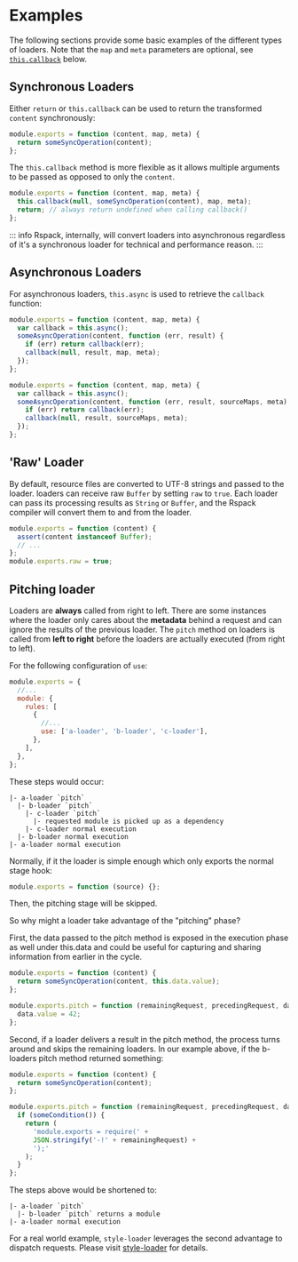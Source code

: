 
<WebpackLicense from="https://webpack.js.org/api/loaders/#examples" />

# Examples

The following sections provide some basic examples of the different types of loaders. Note that the `map` and `meta` parameters are optional, see [`this.callback`](#thiscallbackerr-error--null-content-string--buffer-sourcemap-sourcemap-meta-any) below.

## Synchronous Loaders

Either `return` or `this.callback` can be used to return the transformed `content` synchronously:

```js title="sync-loader.js"
module.exports = function (content, map, meta) {
  return someSyncOperation(content);
};
```

The `this.callback` method is more flexible as it allows multiple arguments to be passed as opposed to only the `content`.

```js title="sync-loader-with-multiple-results.js"
module.exports = function (content, map, meta) {
  this.callback(null, someSyncOperation(content), map, meta);
  return; // always return undefined when calling callback()
};
```

::: info
Rspack, internally, will convert loaders into asynchronous regardless of it's a synchronous loader for technical and performance reason.
:::

## Asynchronous Loaders

For asynchronous loaders, `this.async` is used to retrieve the `callback` function:

```js title="async-loader.js"
module.exports = function (content, map, meta) {
  var callback = this.async();
  someAsyncOperation(content, function (err, result) {
    if (err) return callback(err);
    callback(null, result, map, meta);
  });
};
```

```js title="async-loader-with-multiple-results.js"
module.exports = function (content, map, meta) {
  var callback = this.async();
  someAsyncOperation(content, function (err, result, sourceMaps, meta) {
    if (err) return callback(err);
    callback(null, result, sourceMaps, meta);
  });
};
```

## 'Raw' Loader

By default, resource files are converted to UTF-8 strings and passed to the loader. loaders can receive raw `Buffer` by setting `raw` to `true`. Each loader can pass its processing results as `String` or `Buffer`, and the Rspack compiler will convert them to and from the loader.

```js title="raw-loader.js"
module.exports = function (content) {
  assert(content instanceof Buffer);
  // ...
};
module.exports.raw = true;
```

## Pitching loader

Loaders are **always** called from right to left. There are some instances where the loader only cares about the **metadata** behind a request and can ignore the results of the previous loader. The `pitch` method on loaders is called from **left to right** before the loaders are actually executed (from right to left).

For the following configuration of `use`:

```js title="rspack.config.js"
module.exports = {
  //...
  module: {
    rules: [
      {
        //...
        use: ['a-loader', 'b-loader', 'c-loader'],
      },
    ],
  },
};
```

These steps would occur:

```
|- a-loader `pitch`
  |- b-loader `pitch`
    |- c-loader `pitch`
      |- requested module is picked up as a dependency
    |- c-loader normal execution
  |- b-loader normal execution
|- a-loader normal execution
```

Normally, if it the loader is simple enough which only exports the normal stage hook:

```js
module.exports = function (source) {};
```

Then, the pitching stage will be skipped.

So why might a loader take advantage of the "pitching" phase?

First, the data passed to the pitch method is exposed in the execution phase as well under this.data and could be useful for capturing and sharing information from earlier in the cycle.

```js
module.exports = function (content) {
  return someSyncOperation(content, this.data.value);
};

module.exports.pitch = function (remainingRequest, precedingRequest, data) {
  data.value = 42;
};
```

Second, if a loader delivers a result in the pitch method, the process turns around and skips the remaining loaders.
In our example above, if the b-loaders pitch method returned something:

```js
module.exports = function (content) {
  return someSyncOperation(content);
};

module.exports.pitch = function (remainingRequest, precedingRequest, data) {
  if (someCondition()) {
    return (
      'module.exports = require(' +
      JSON.stringify('-!' + remainingRequest) +
      ');'
    );
  }
};
```

The steps above would be shortened to:

```
|- a-loader `pitch`
  |- b-loader `pitch` returns a module
|- a-loader normal execution
```

For a real world example, `style-loader` leverages the second advantage to dispatch requests.
Please visit [style-loader](https://github.com/webpack-contrib/style-loader/blob/eb06baeb3ac4e3107732a21170b0a7f358c5423f/src/index.js#L39) for details.
